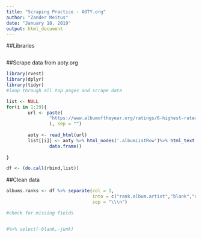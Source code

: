 ```yaml
---
title: "Scraping Practice - AOTY.org"
author: "Zander Meitus"
date: "January 18, 2019"
output: html_document
---
```

##Libraries
```r

```
##Scrape data from aoty.org
```r
library(rvest)
library(dplyr)
library(tidyr)
#loop through all top pages and scrape data

list <- NULL
for(i in 1:29){
        url <- paste(
                "https://www.albumoftheyear.org/ratings/6-highest-rated/2018/",
                i, sep = "")
        
        aoty <- read_html(url)
        list[[i]] <- aoty %>% html_nodes('.albumListRow')%>% html_text () %>%
                data.frame()
        
}

df <- (do.call(rbind,list))
```

##Clean data
```r


albums.ranks <- df %>% separate(col = 1, 
                                into = c("rank.album.artist","blank","date","genre","critic.score","n.reviews","junk"),
                                sep = "\\\n") 

#check for missing fields


#%>% select(-blank,-junk)
```